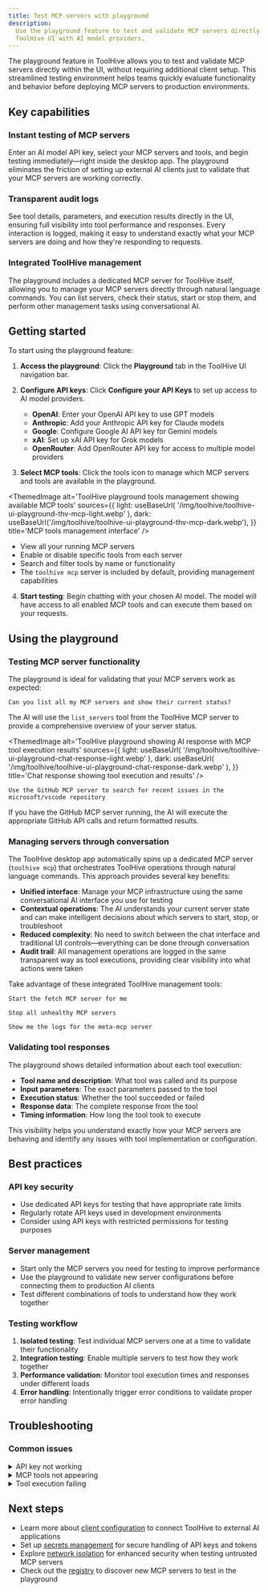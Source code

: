 ```yaml
---
title: Test MCP servers with playground
description:
  Use the playground feature to test and validate MCP servers directly in the
  ToolHive UI with AI model providers.
---
```



The playground feature in ToolHive allows you to test and validate MCP servers
directly within the UI, without requiring additional client setup. This
streamlined testing environment helps teams quickly evaluate functionality and
behavior before deploying MCP servers to production environments.

## Key capabilities

### Instant testing of MCP servers

Enter an AI model API key, select your MCP servers and tools, and begin testing
immediately—right inside the desktop app. The playground eliminates the friction
of setting up external AI clients just to validate that your MCP servers are
working correctly.

### Transparent audit logs

See tool details, parameters, and execution results directly in the UI, ensuring
full visibility into tool performance and responses. Every interaction is
logged, making it easy to understand exactly what your MCP servers are doing and
how they're responding to requests.

### Integrated ToolHive management

The playground includes a dedicated MCP server for ToolHive itself, allowing you
to manage your MCP servers directly through natural language commands. You can
list servers, check their status, start or stop them, and perform other
management tasks using conversational AI.

## Getting started

To start using the playground feature:

1. **Access the playground**: Click the **Playground** tab in the ToolHive UI
   navigation bar.

2. **Configure API keys**: Click **Configure your API Keys** to set up access to
   AI model providers.

   - **OpenAI**: Enter your OpenAI API key to use GPT models
   - **Anthropic**: Add your Anthropic API key for Claude models
   - **Google**: Configure Google AI API key for Gemini models
   - **xAI**: Set up xAI API key for Grok models
   - **OpenRouter**: Add OpenRouter API key for access to multiple model providers

3. **Select MCP tools**: Click the tools icon to manage which MCP servers and
   tools are available in the playground.

<ThemedImage
  alt='ToolHive playground tools management showing available MCP tools'
  sources={{
    light: useBaseUrl(
      '/img/toolhive/toolhive-ui-playground-thv-mcp-light.webp'
    ),
    dark: useBaseUrl('/img/toolhive/toolhive-ui-playground-thv-mcp-dark.webp'),
  }}
  title='MCP tools management interface'
/>

   - View all your running MCP servers
   - Enable or disable specific tools from each server
   - Search and filter tools by name or functionality
   - The `toolhive mcp` server is included by default, providing management
     capabilities

4. **Start testing**: Begin chatting with your chosen AI model. The model will
   have access to all enabled MCP tools and can execute them based on your
   requests.

## Using the playground

### Testing MCP server functionality

The playground is ideal for validating that your MCP servers work as expected:

```text
Can you list all my MCP servers and show their current status?
```

The AI will use the `list_servers` tool from the ToolHive MCP server to provide
a comprehensive overview of your server status.

<ThemedImage
  alt='ToolHive playground showing AI response with MCP tool execution results'
  sources={{
    light: useBaseUrl(
      '/img/toolhive/toolhive-ui-playground-chat-response-light.webp'
    ),
    dark: useBaseUrl(
      '/img/toolhive/toolhive-ui-playground-chat-response-dark.webp'
    ),
  }}
  title='Chat response showing tool execution and results'
/>

```text
Use the GitHub MCP server to search for recent issues in the microsoft/vscode repository
```

If you have the GitHub MCP server running, the AI will execute the appropriate
GitHub API calls and return formatted results.

### Managing servers through conversation

The ToolHive desktop app automatically spins up a dedicated MCP server
(`toolhive mcp`) that orchestrates ToolHive operations through natural language
commands. This approach provides several key benefits:

- **Unified interface**: Manage your MCP infrastructure using the same
  conversational AI interface you use for testing
- **Contextual operations**: The AI understands your current server state and
  can make intelligent decisions about which servers to start, stop, or
  troubleshoot
- **Reduced complexity**: No need to switch between the chat interface and
  traditional UI controls—everything can be done through conversation
- **Audit trail**: All management operations are logged in the same transparent
  way as tool executions, providing clear visibility into what actions were
  taken

Take advantage of these integrated ToolHive management tools:

```text
Start the fetch MCP server for me
```

```text
Stop all unhealthy MCP servers
```

```text
Show me the logs for the meta-mcp server
```

### Validating tool responses

The playground shows detailed information about each tool execution:

- **Tool name and description**: What tool was called and its purpose
- **Input parameters**: The exact parameters passed to the tool
- **Execution status**: Whether the tool succeeded or failed
- **Response data**: The complete response from the tool
- **Timing information**: How long the tool took to execute

This visibility helps you understand exactly how your MCP servers are behaving
and identify any issues with tool implementation or configuration.

## Best practices

### API key security

- Use dedicated API keys for testing that have appropriate rate limits
- Regularly rotate API keys used in development environments
- Consider using API keys with restricted permissions for testing purposes

### Server management

- Start only the MCP servers you need for testing to improve performance
- Use the playground to validate new server configurations before connecting
  them to production AI clients
- Test different combinations of tools to understand how they work together

### Testing workflow

1. **Isolated testing**: Test individual MCP servers one at a time to validate
   their functionality
2. **Integration testing**: Enable multiple servers to test how they work
   together
3. **Performance validation**: Monitor tool execution times and responses under
   different loads
4. **Error handling**: Intentionally trigger error conditions to validate proper
   error handling

## Troubleshooting

### Common issues

<details>
<summary>API key not working</summary>

If your API key isn't working:

1. Verify the API key is correct and has proper permissions
2. Check that you have sufficient quota or credits with the provider
3. Ensure the API key hasn't expired or been revoked
4. Try creating a new API key from the provider's dashboard

</details>

<details>
<summary>MCP tools not appearing</summary>

If your MCP server tools aren't showing up:

1. Verify the MCP server is running (check the **MCP Servers** page)
2. Click the tools icon and ensure the server's tools are enabled
3. Try restarting the MCP server if it shows as unhealthy
4. Check the server logs for any error messages

</details>

<details>
<summary>Tool execution failing</summary>

If tools are failing to execute:

1. Check the tool's parameter requirements in the audit log
2. Verify any required secrets or environment variables are configured
3. Ensure the MCP server has necessary permissions (network access, file system
   access)
4. Review the server logs for detailed error information

</details>

## Next steps

- Learn more about [client configuration](./client-configuration.mdx) to connect
  ToolHive to external AI applications
- Set up [secrets management](./secrets-management.md) for secure handling of
  API keys and tokens
- Explore [network isolation](./network-isolation.mdx) for enhanced security
  when testing untrusted MCP servers
- Check out the [registry](./registry.mdx) to discover new MCP servers to test
  in the playground
